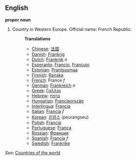 ==English==

'''proper noun'''

# Country in Western Europe. Official name: French Republic.
#:'''Translations'''
#:*[[Chinese]]: [[法国]]
#:*[[Danish]]: [[Frankrig]]
#:*[[Dutch]]: [[Frankrijk]] ''n''
#:*[[Esperanto]]: [[Francio]], [[Francujo]]
#:*[[Estonian]]: [[Prantsusmaa]]
#:*[[Finnish]]: [[Ranska]]
#:*[[French]]: France ''f''
#:*[[German]]: [[Frankreich]] ''n''
#:*[[Greek]]: [[Γαλλία]]
#:*[[Hebrew]]: [[צרפת]]
#:*[[Hungarian]]: [[Franciaország]]
#:*[[Interlingua]]: [[Francia]]
#:*[[Italian]]: [[Francia]] ''f''
#:*[[Korean]]: [[프랑스]] (peurangseu)
#:*[[Polish]]: [[Francja]]
#:*[[Portuguese]]: [[França]]
#:*[[Russian]]: [[Франция]]
#:*[[Spanish]]: [[Francia]] ''f''
#:*[[Swedish]]: [[Frankrike]]

''See'': [[Countries of the world]]